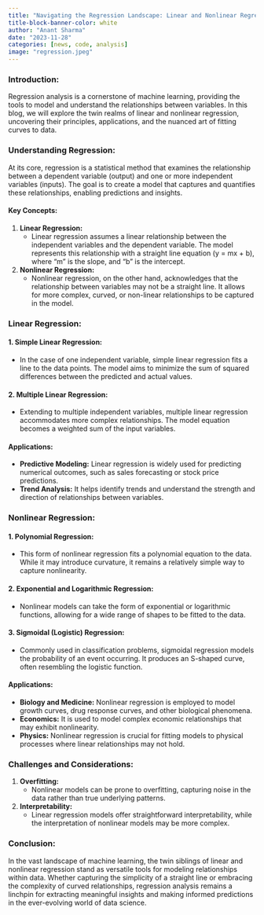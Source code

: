 ```yaml
---
title: "Navigating the Regression Landscape: Linear and Nonlinear Regression in Machine Learning"
title-block-banner-color: white
author: "Anant Sharma"
date: "2023-11-28"
categories: [news, code, analysis]
image: "regression.jpeg"
---
```



### Introduction:

Regression analysis is a cornerstone of machine learning, providing the tools to model and understand the relationships between variables. In this blog, we will explore the twin realms of linear and nonlinear regression, uncovering their principles, applications, and the nuanced art of fitting curves to data.

### Understanding Regression:

At its core, regression is a statistical method that examines the relationship between a dependent variable (output) and one or more independent variables (inputs). The goal is to create a model that captures and quantifies these relationships, enabling predictions and insights.

#### Key Concepts:

1. **Linear Regression:**
   - Linear regression assumes a linear relationship between the independent variables and the dependent variable. The model represents this relationship with a straight line equation (y = mx + b), where "m" is the slope, and "b" is the intercept.

2. **Nonlinear Regression:**
   - Nonlinear regression, on the other hand, acknowledges that the relationship between variables may not be a straight line. It allows for more complex, curved, or non-linear relationships to be captured in the model.

### Linear Regression:

#### 1. Simple Linear Regression:
   - In the case of one independent variable, simple linear regression fits a line to the data points. The model aims to minimize the sum of squared differences between the predicted and actual values.

#### 2. Multiple Linear Regression:
   - Extending to multiple independent variables, multiple linear regression accommodates more complex relationships. The model equation becomes a weighted sum of the input variables.

#### Applications:
   - **Predictive Modeling:** Linear regression is widely used for predicting numerical outcomes, such as sales forecasting or stock price predictions.
   - **Trend Analysis:** It helps identify trends and understand the strength and direction of relationships between variables.

### Nonlinear Regression:

#### 1. Polynomial Regression:
   - This form of nonlinear regression fits a polynomial equation to the data. While it may introduce curvature, it remains a relatively simple way to capture nonlinearity.

#### 2. Exponential and Logarithmic Regression:
   - Nonlinear models can take the form of exponential or logarithmic functions, allowing for a wide range of shapes to be fitted to the data.

#### 3. Sigmoidal (Logistic) Regression:
   - Commonly used in classification problems, sigmoidal regression models the probability of an event occurring. It produces an S-shaped curve, often resembling the logistic function.

#### Applications:
   - **Biology and Medicine:** Nonlinear regression is employed to model growth curves, drug response curves, and other biological phenomena.
   - **Economics:** It is used to model complex economic relationships that may exhibit nonlinearity.
   - **Physics:** Nonlinear regression is crucial for fitting models to physical processes where linear relationships may not hold.

### Challenges and Considerations:

1. **Overfitting:**
   - Nonlinear models can be prone to overfitting, capturing noise in the data rather than true underlying patterns.

2. **Interpretability:**
   - Linear regression models offer straightforward interpretability, while the interpretation of nonlinear models may be more complex.

### Conclusion:

In the vast landscape of machine learning, the twin siblings of linear and nonlinear regression stand as versatile tools for modeling relationships within data. Whether capturing the simplicity of a straight line or embracing the complexity of curved relationships, regression analysis remains a linchpin for extracting meaningful insights and making informed predictions in the ever-evolving world of data science.